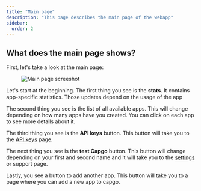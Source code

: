 ```yaml
---
title: "Main page"
description: "This page describes the main page of the webapp"
sidebar:
  order: 2
---
```


## What does the main page shows?

First, let's take a look at the main page:
<figure><img src="/main-page.webp" alt="Main page screeshot" /><figcaption></figcaption></figure>

Let's start at the beginning. The first thing you see is the **stats**. It contains app-specific statistics. Those updates depend on the usage of the app

The second thing you see is the list of all available apps. This will change depending on how many apps have you created. You can click on each app to see more details about it.

The third thing you see is the **API keys** button. This button will take you to the [API keys](/docs/webapp/api-keys/) page.

The next thing you see is the **test Capgo** button. This button will change depending on your first and second name and it will take you to the [settings](/docs/webapp/settings/) or support page.

Lastly, you see a button to add another app. This button will take you to a page where you can add a new app to capgo.
